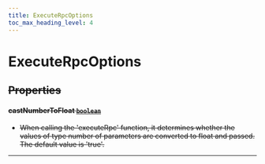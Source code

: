 ```yaml
---
title: ExecuteRpcOptions
toc_max_heading_level: 4
---
```


# ExecuteRpcOptions <s generated />

## Properties <s generated />

#### castNumberToFloat [`boolean`](https://developer.mozilla.org/en-US/docs/Web/JavaScript/Reference/Global_Objects/Boolean) <s generated />

- When calling the 'executeRpc' function, it determines whether the values of type number of parameters are converted to float and passed. The default value is 'true'.

<hr class="solid" /> <s generated />
